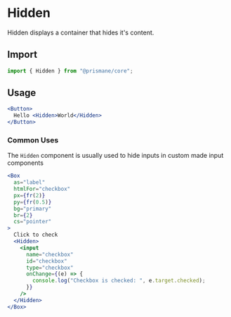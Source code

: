 # Hidden

Hidden displays a container that hides it's content.

## Import

```js
import { Hidden } from "@prismane/core";
```

## Usage

```jsx
<Button>
  Hello <Hidden>World</Hidden>
</Button>
```

### Common Uses

The `Hidden` component is usually used to hide inputs in custom made input components

```jsx
<Box
  as="label"
  htmlFor="checkbox"
  px={fr(2)}
  py={fr(0.5)}
  bg="primary"
  br={2}
  cs="pointer"
>
  Click to check
  <Hidden>
    <input
      name="checkbox"
      id="checkbox"
      type="checkbox"
      onChange={(e) => {
        console.log("Checkbox is checked: ", e.target.checked);
      }}
    />
  </Hidden>
</Box>
```
